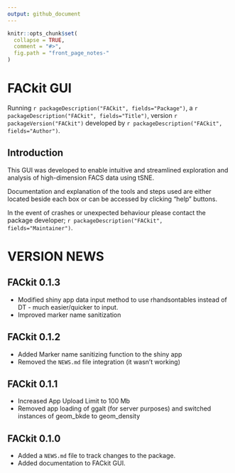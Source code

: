 ```yaml
---
output: github_document
---
```


<!-- front_page_notes.md is generated from front_page_notes.Rmd. Please edit that file -->

```r
knitr::opts_chunk$set(
  collapse = TRUE,
  comment = "#>",
  fig.path = "front_page_notes-"
)
```


# FACkit GUI

Running `r packageDescription("FACkit", fields="Package")`, a `r packageDescription("FACkit", fields="Title")`, version `r packageVersion("FACkit")` developed by `r packageDescription("FACkit", fields="Author")`. 

## Introduction

This GUI was developed to enable intuitive and streamlined exploration and analysis of high-dimension FACS data using tSNE.

Documentation and explanation of the tools and steps used are either located beside each box or can be accessed by clicking "help" buttons.

In the event of crashes or unexpected behaviour please contact the package developer; `r packageDescription("FACkit", fields="Maintainer")`.

# VERSION NEWS

## FACkit 0.1.3

* Modified shiny app data input method to use rhandsontables instead of DT - much easier/quicker to input.
* Improved marker name sanitization

## FACkit 0.1.2

* Added Marker name sanitizing function to the shiny app
* Removed the `NEWS.md` file integration (it wasn't working)

## FACkit 0.1.1

* Increased App Upload Limit to 100 Mb
* Removed app loading of ggalt (for server purposes) and switched instances of geom_bkde to geom_density 

## FACkit 0.1.0

* Added a `NEWS.md` file to track changes to the package.
* Added documentation to FACkit GUI.
